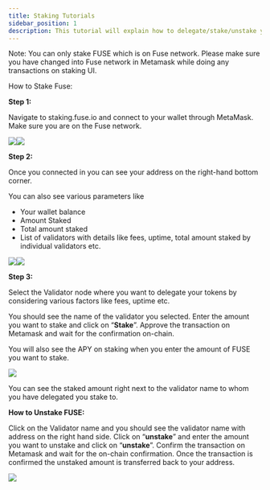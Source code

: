 ```yaml
---
title: Staking Tutorials
sidebar_position: 1
description: This tutorial will explain how to delegate/stake/unstake your FUSE.
---
```


Note: You can only stake FUSE which is on Fuse network. Please make sure you have changed into Fuse network in Metamask while doing any transactions on staking UI.

How to Stake Fuse:

**Step 1:**

Navigate to staking.fuse.io and connect to your wallet through MetaMask. Make sure you are on the Fuse network.

![](/img/Pasted_Image_21_05_2023__13_28.jpg)![](/img/Pasted_Imfdvfvfvage_21_05_2023__13_28.jpg)

**Step 2:**

Once you connected in you can see your address on the right-hand bottom corner.

You can also see various parameters like

* Your wallet balance
* Amount Staked
* Total amount staked
* List of validators with details like fees, uptime, total amount staked by individual validators etc.

![](/img/Pasted_Image_21_05_2023__13_32.jpg)![](/img/Pasted_Image_21_05_2023__13_3g2.jpg)

**Step 3:**

Select the Validator node where you want to delegate your tokens by considering various factors like fees, uptime etc.

You should see the name of the validator you selected. Enter the amount you want to stake and click on “**Stake**”. Approve the transaction on Metamask and wait for the confirmation on-chain.

You will also see the APY on staking when you enter the amount of FUSE you want to stake.

![](/img/Pasted_Image_21_05_2023__13_38.jpg)![]()

 You can see the staked amount right next to the validator name to whom you have delegated you stake to.

**How to Unstake FUSE:**

Click on the Validator name and you should see the validator name with address on the right hand side. Click on “**unstake**” and enter the amount you want to unstake and click on “**unstake**”. Confirm the transaction on Metamask and wait for the on-chain confirmation. Once the transaction is confirmed the unstaked amount is transferred back to your address.

![](/img/assets_-MRxFOj-hfekokMwcTbN_-MRxQwG_UgoVyCU7mlpQ_-MRxZpT7PMUSTr2CCvyZ_image.webp)
